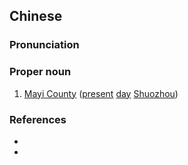 {{also|马邑}}
==Chinese==
{{zh-forms|s=马邑}}

===Pronunciation===
{{zh-pron
|m=Mǎyì
|cat=pn
}}

===Proper noun===
{{zh-proper noun}}

# {{lb|zh|archaic}} [[w:Shuozhou|Mayi County]] ([[present]] [[day]] [[w:Shuozhou|Shuozhou]])

===References===
* {{pedialite|朔州市|lang=zh}}
* {{pedialite|Shuozhou}}